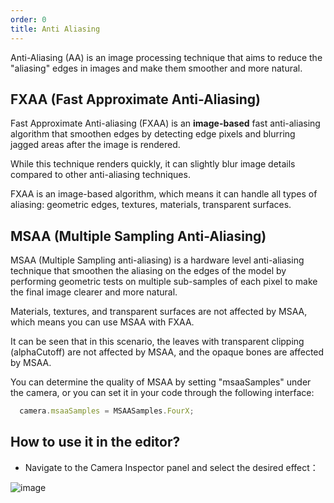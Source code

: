 ```yaml
---
order: 0
title: Anti Aliasing
---
```


Anti-Aliasing (AA) is an image processing technique that aims to reduce the "aliasing" edges in images and make them smoother and more natural.

<Comparison
  leftSrc="https://mdn.alipayobjects.com/huamei_9ahbho/afts/img/A*i_i6TJFeLV8AAAAAAAAAAAAAegDwAQ/original"
  leftText="OFF"
  rightSrc="https://mdn.alipayobjects.com/huamei_9ahbho/afts/img/A*41n8SZdM8jYAAAAAAAAAAAAAegDwAQ/original"
  rightText="FXAA + MSAA"
/>

## FXAA (Fast Approximate Anti-Aliasing)
Fast Approximate Anti-aliasing (FXAA) is an **image-based** fast anti-aliasing algorithm that smoothen edges by detecting edge pixels and blurring jagged areas after the image is rendered.

<Callout type="info">
  While this technique renders quickly, it can slightly blur image details compared to other anti-aliasing techniques.
</Callout>

<Comparison
  leftSrc="https://mdn.alipayobjects.com/huamei_9ahbho/afts/img/A*oTb9Trh4Y9sAAAAAAAAAAAAAegDwAQ/original"
  leftText="FXAA OFF"
  rightSrc="https://mdn.alipayobjects.com/huamei_9ahbho/afts/img/A*my-aSI1FnpoAAAAAAAAAAAAAegDwAQ/original"
  rightText="FXAA ON"
/>

<Callout type="positive">
 FXAA is an image-based algorithm, which means it can handle all types of aliasing: geometric edges, textures, materials, transparent surfaces.
</Callout>

## MSAA (Multiple Sampling Anti-Aliasing)
MSAA (Multiple Sampling anti-aliasing) is a hardware level anti-aliasing technique that smoothen the aliasing on the edges of the model by performing geometric tests on multiple sub-samples of each pixel to make the final image clearer and more natural.

<Callout type="info">
Materials, textures, and transparent surfaces are not affected by MSAA, which means you can use MSAA with FXAA.
</Callout>

<Comparison
  leftSrc="https://mdn.alipayobjects.com/huamei_9ahbho/afts/img/A*oTb9Trh4Y9sAAAAAAAAAAAAAegDwAQ/original"
  leftText="MSAA OFF"
  rightSrc="https://mdn.alipayobjects.com/huamei_9ahbho/afts/img/A*9T8LSJ2ORscAAAAAAAAAAAAAegDwAQ/original"
  rightText="MSAA 4x"
/>

<Callout type="warning">It can be seen that in this scenario, the leaves with transparent clipping (alphaCutoff) are not affected by MSAA, and the opaque bones are affected by MSAA.</Callout>

You can determine the quality of MSAA by setting "msaaSamples" under the camera, or you can set it in your code through the following interface:
```typescript
  camera.msaaSamples = MSAASamples.FourX;
```

## How to use it in the editor?
- Navigate to the Camera Inspector panel and select the desired effect：

![image](https://mdn.alipayobjects.com/huamei_9ahbho/afts/img/A*dgVPSrM27dcAAAAAAAAAAAAAegDwAQ/original) 
